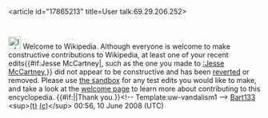 <article id="17865213" title=User talk:69.29.206.252>
	<talkpage id="17865213" title="User talk:69.29.206.252">

[[Image:Information.svg|25px]] Welcome to Wikipedia. Although everyone is welcome to make constructive contributions to Wikipedia, at least one of your recent edits{{#if:Jesse McCartney|, such as the one you made to [[:Jesse McCartney]],}} did not appear to be constructive and has been [[Help:Reverting|reverted]] or removed.  Please use [[Wikipedia:Sandbox|the sandbox]] for any test edits you would like to make, and take a look at the [[Wikipedia:Welcoming committee/Welcome to Wikipedia|welcome page]] to learn more about contributing to this encyclopedia. {{#if:|{{{2}}}|Thank you.}}&lt;!-- Template:uw-vandalism1 --&gt; [[User:Bart133|Bart133]] &lt;sup&gt;[[User talk:Bart133|(t)]] [[Special:Contributions/Bart133|(c)]]&lt;/sup&gt; 00:56, 10 June 2008 (UTC)
	</talkpage>
</article>
